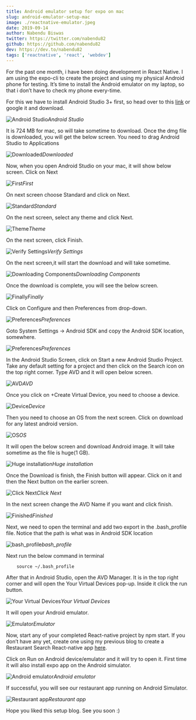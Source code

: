```yaml
---
title: Android emulator setup for expo on mac
slug: android-emulator-setup-mac
image: ./reactnative-emulator.jpeg
date: 2019-09-14
author: Nabendu Biswas
twitter: https://twitter.com/nabendu82
github: https://github.com/nabendu82
dev: https://dev.to/nabendu82
tags: ['reactnative', 'react', 'webdev']
---
```


For the past one month, i have been doing development in React Native. I am using the expo-cli to create the project and using my physical Android phone for testing. It’s time to install the Android emulator on my laptop, so that i don’t have to check my phone every-time.

For this we have to install Android Studio 3+ first, so head over to this [link](https://developer.android.com/studio?gclid=Cj0KCQjw_OzrBRDmARIsAAIdQ_I0UQhy0lFfam8zT-buyrdJswqnfqX1GYMm5AygdXwnRIPOqRDBU98aAqIEEALw_wcB) or google it and download.

![Android Studio](https://res.cloudinary.com/dxkxvfo2o/image/upload/v1590387473/AndroEmulator/1_vcrfas.png)*Android Studio*

It is 724 MB for mac, so will take sometime to download. Once the dmg file is downloaded, you will get the below screen. You need to drag Android Studio to Applications

![Downloaded](https://res.cloudinary.com/dxkxvfo2o/image/upload/v1590387473/AndroEmulator/2_rkhlld.png)*Downloaded*

Now, when you open Android Studio on your mac, it will show below screen. Click on Next

![First](https://res.cloudinary.com/dxkxvfo2o/image/upload/v1590387473/AndroEmulator/3_ijouqq.png)*First*

On next screen choose Standard and click on Next.

![Standard](https://res.cloudinary.com/dxkxvfo2o/image/upload/v1590387473/AndroEmulator/4_e4q4qz.png)*Standard*

On the next screen, select any theme and click Next.

![Theme](https://res.cloudinary.com/dxkxvfo2o/image/upload/v1590387472/AndroEmulator/5_osp0lv.png)*Theme*

On the next screen, click Finish.

![Verify Settings](https://res.cloudinary.com/dxkxvfo2o/image/upload/v1590387472/AndroEmulator/6_fmcctf.png)*Verify Settings*

On the next screen,it will start the download and will take sometime.

![Downloading Components](https://res.cloudinary.com/dxkxvfo2o/image/upload/v1590387472/AndroEmulator/7_cf38nt.png)*Downloading Components*

Once the download is complete, you will see the below screen.

![Finally](https://res.cloudinary.com/dxkxvfo2o/image/upload/v1590387471/AndroEmulator/9_cgkzd3.png)*Finally*

Click on Configure and then Preferences from drop-down.

![Preferences](https://res.cloudinary.com/dxkxvfo2o/image/upload/v1590387472/AndroEmulator/10_yf4loo.png)*Preferences*

Goto System Settings -> Android SDK and copy the Android SDK location, somewhere.

![Preferences](https://res.cloudinary.com/dxkxvfo2o/image/upload/v1590387471/AndroEmulator/11_c8ymvh.png)*Preferences*

In the Android Studio Screen, click on Start a new Android Studio Project. Take any default setting for a project and then click on the Search icon on the top right corner. Type AVD and it will open below screen.

![AVD](https://res.cloudinary.com/dxkxvfo2o/image/upload/v1590387470/AndroEmulator/12_kvcgm6.png)*AVD*

Once you click on +Create Virtual Device, you need to choose a device.

![Device](https://res.cloudinary.com/dxkxvfo2o/image/upload/v1590387471/AndroEmulator/13_ulijd8.png)*Device*

Then you need to choose an OS from the next screen. Click on download for any latest android version.

![OS](https://res.cloudinary.com/dxkxvfo2o/image/upload/v1590387471/AndroEmulator/14_vvt31q.png)*OS*

It will open the below screen and download Android image. It will take sometime as the file is huge(1 GB).

![Huge installation](https://res.cloudinary.com/dxkxvfo2o/image/upload/v1590387471/AndroEmulator/15_qxtrib.png)*Huge installation*

Once the Download is finish, the Finish button will appear. Click on it and then the Next button on the earlier screen.

![Click Next](https://res.cloudinary.com/dxkxvfo2o/image/upload/v1590387470/AndroEmulator/16_qhinbp.png)*Click Next*

In the next screen change the AVD Name if you want and click finish.

![Finished](https://res.cloudinary.com/dxkxvfo2o/image/upload/v1590387470/AndroEmulator/17_navrqo.png)*Finished*

Next, we need to open the terminal and add two export in the .bash_profile file. Notice that the path is what was in Android SDK location

![bash_profile](https://res.cloudinary.com/dxkxvfo2o/image/upload/v1590387469/AndroEmulator/18_lhv6cz.png)*bash_profile*

Next run the below command in terminal

<div className={styles.code__block}>

```
    source ~/.bash_profile
```

</div>

After that in Android Studio, open the AVD Manager. It is in the top right corner and will open the Your Virtual Devices pop-up. Inside it click the run button.

![Your Virtual Devices](https://res.cloudinary.com/dxkxvfo2o/image/upload/v1590387470/AndroEmulator/19_dbwvpp.png)*Your Virtual Devices*

It will open your Android emulator.

<div className={styles.image__small}>

![Emulator](https://res.cloudinary.com/dxkxvfo2o/image/upload/v1590387470/AndroEmulator/20_no1fdp.png)*Emulator*

</div>

Now, start any of your completed React-native project by npm start. If you don’t have any yet, create one using my previous blog to create a Restaurant Search React-native app [here](https://medium.com/@nabendu82/restaurant-search-app-with-react-native-using-zomato-api-11faa7380b89).

Click on Run on Android device/emulator and it will try to open it. First time it will also install expo app on the Android simulator.

![Android emulator](https://res.cloudinary.com/dxkxvfo2o/image/upload/v1590387469/AndroEmulator/21_gatska.png)*Android emulator*

If successful, you will see our restaurant app running on Android Simulator.

<div className={styles.image__small}>

![Restaurant app](https://res.cloudinary.com/dxkxvfo2o/image/upload/v1590387470/AndroEmulator/22_qonswu.png)*Restaurant app*

</div>

Hope you liked this setup blog. See you soon :)
